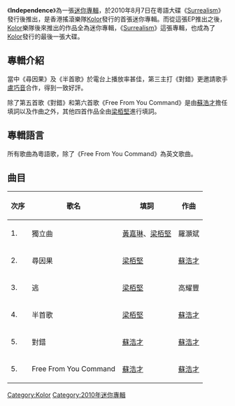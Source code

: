 {{Album infobox | <!-- See Wikipedia:WikiProject_Albums -->
|  Name        = Independence
|  Type        = EP
|  Artist      = [[Kolor|Kolor]]
|  Cover       = 
|  Background  = 
|  Released    = 2010年8月7日
|  Recorded    = 
|  Genre       = [[搖滾|搖滾]]、[[粵語流行音樂|粵語流行音樂]]
|  Label       = [[神馬音樂|神馬音樂]]
|  Last album  = 
|  This album  = '''Independence'''<br/>（2010）
|  Next album  = [[As_Simple_As|As Simple As]]<br/>（2010）
}}

《'''Independence'''》為一張[[迷你專輯|迷你專輯]]，於2010年8月7日在粵語大碟《[[Surrealism_(Kolor_專輯)|Surrealism]]》發行後推出，是香港搖滾樂隊[[Kolor|Kolor]]發行的首張迷你專輯。而從這張EP推出之後，[[Kolor|Kolor]]樂隊後來推出的作品全為迷你專輯，《[[Surrealism_(Kolor_專輯)|Surrealism]]》這張專輯，也成為了[[Kolor|Kolor]]發行的最後一張大碟。

==專輯介紹==
當中《尋因果》及《半首歌》於電台上播放率甚佳，第三主打《對錯》更邀請歌手[[盧巧音|盧巧音]]合作，得到一致好評。

除了第五首歌《對錯》和第六首歌《Free From You Command》是由[[蘇浩才|蘇浩才]]擔任填詞以及作曲之外，其他四首作品全由[[梁栢堅_(填詞人)|梁栢堅]]進行填詞。

==專輯語言==
所有歌曲為粵語歌，除了《Free From You Command》為英文歌曲。

==曲目==
{| class="wikitable"
|-
!次序
!歌名
!填詞
!作曲
|-
| 1. || 獨立曲 || [[黃嘉琳|黃嘉琳]]、[[梁栢堅_(填詞人)|梁栢堅]] || 羅灝斌
|-
| 2. || 尋因果 || [[梁栢堅_(填詞人)|梁栢堅]] ||[[蘇浩才|蘇浩才]]
|-
| 3. || 逃 || [[梁栢堅_(填詞人)|梁栢堅]] || 高耀豐
|-
| 4. || 半首歌 || [[梁栢堅_(填詞人)|梁栢堅]]||[[蘇浩才|蘇浩才]]
|-
| 5. || 對錯 || [[蘇浩才|蘇浩才]] || [[蘇浩才|蘇浩才]]
|-
| 5. || Free From You Command || [[蘇浩才|蘇浩才]] || [[蘇浩才|蘇浩才]]
|}


{{music-stub}}

[[Category:Kolor|Category:Kolor]]
[[Category:2010年迷你專輯|Category:2010年迷你專輯]]